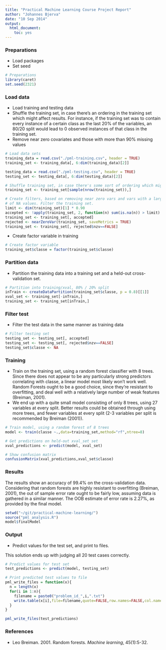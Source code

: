```yaml
---
title: "Practical Machine Learning Course Project Report"
author: "Johannes Bjerva"
date: "10 Sep 2014"
output: 
  html_document:
    toc: yes
---
```


### Preparations
* Load packages
* Set seed

```r
# Preparations
library(caret)
set.seed(2321)
```

### Load data
* Load training and testing data
* Shuffle the training set, in case there's an ordering in the training set which might affect results. For instance, if the training set was to contain every instance of a certain class as the last 20% of the variables, an 80/20 split would lead to 0 observed instances of that class in the training set.
* Remove near zero covariates and those with more than 90% missing values

```r
# Load data sets
training_data = read.csv("./pml-training.csv", header = TRUE)
training_set <- training_data[, 6:dim(training_data)[2]]

testing_data = read.csv("./pml-testing.csv", header = TRUE)
testing_set <- testing_data[, 6:dim(testing_data)[2]]

# Shuffle training set, in case there's some sort of ordering which might affect our results
training_set <- training_set[sample(nrow(training_set)),]

# Create filters, based on removing near zero vars and vars with a large quantity
# of NA values. Filter the training set.
limit <- dim(training_set)[1] * 0.90
accepted <- !apply(training_set, 2, function(n) sum(is.na(n)) > limit)
training_set <- training_set[, accepted]
rejected <- nearZeroVar(training_set, saveMetrics = TRUE)
training_set <- training_set[, rejected$nzv==FALSE]
```

* Create factor variable in training

```r
# Create factor variable
training_set$classe = factor(training_set$classe)
```

### Partition data
* Partition the training data into a training set and a held-out cross-validation set.

```r
# Partition into training/xval, 80% / 20% split
inTrain <- createDataPartition(training_set$classe, p = 0.8)[[1]]
xval_set <- training_set[-inTrain,]
training_set <- training_set[inTrain,]
```

### Filter test
* Filter the test data in the same manner as training data
```r
# Filter testing set
testing_set <- testing_set[, accepted]
testing_set <- testing_set[, rejected$nzv==FALSE]
testing_set$classe <- NA
```

### Training
* Train on the training set, using a random forest classifier with 8 trees. Since there does not appear to be any particularly strong predictors correlating with classe, a linear model most likely won't work well. Random Forests ought to be a good choice, since they're resistant to overfitting, and deal well with a relatively large number of weak features (Breiman, 2001).
* We end up with a quite small model consisting of only 8 trees, using 27 variables at every split. Better results could be obtained through using more trees, and fewer variables at every split (2-3 variables per split is recommended by Breiman (2001)).

```r
# Train model, using a random forest of 8 trees
model <- train(classe ~.,data=training_set,method="rf",ntree=8)

# Get predictions on held-out xval_set set
xval_predictions <- predict(model, xval_set)

# Show confusion matrix
confusionMatrix(xval_predictions,xval_set$classe)
```

### Results
The results show an accuracy of 99.4% on the cross-validation data.
Considering that random forests are highly resistant to overfitting (Breiman, 2001), the out of sample error rate ought to be fairly low, assuming data is gathered in a similar manner. The OOB estimate of error rate is 2.27%, as provided by the final model.
```r
setwd("~/git/practical-machine-learning/")
source("pml_analysis.R")
model$finalModel
```

### Output
* Predict values for the test set, and print to files.

This solution ends up with judging all 20 test cases correctly.
```r
# Predict values for test set
test_predictions <- predict(model, testing_set)

# Print predicted test values to file
pml_write_files = function(x){
  n = length(x)
  for(i in 1:n){
    filename = paste0("problem_id_",i,".txt")
    write.table(x[i],file=filename,quote=FALSE,row.names=FALSE,col.names=FALSE)
  }
}

pml_write_files(test_predictions)
```

### References

* Leo Breiman. 2001. Random forests. <i>Machine learning</i>, 45(1):5-32.